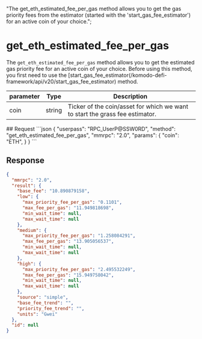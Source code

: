   "The get_eth_estimated_fee_per_gas method allows you to get the gas priority fees from the estimator (started with the 'start_gas_fee_estimator') for an active coin of your choice.";

# get\_eth\_estimated\_fee\_per\_gas

The `get_eth_estimated_fee_per_gas` method allows you to get the estimated gas priority fee for an active coin of your choice. Before using this method, you first need to use the [start\_gas\_fee\_estimator(/komodo-defi-framework/api/v20/start_gas_fee_estimator) method.

| parameter                                  | Type    | Description                                                                                        |
| ------------------------------------------ | ------- | -------------------------------------------------------------------------------------------------- |
| coin                                       | string  | Ticker of the coin/asset for which we want to start the grass fee estimator.               	    |

<CodeGroup title="" tag="POST" label="get_eth_estimated_fee_per_gas" mm2MethodDecorate="true">
## Request
  ```json
  {
    "userpass": "RPC_UserP@SSW0RD",
    "method": "get_eth_estimated_fee_per_gas",
    "mmrpc": "2.0",
    "params": {
      "coin": "ETH",
    }
  }
  ```
</CodeGroup>

## Response

```json
{
  "mmrpc": "2.0",
  "result": {
    "base_fee": "10.890879158",
    "low": {
      "max_priority_fee_per_gas": "0.1101",
      "max_fee_per_gas": "11.949818698",
      "min_wait_time": null,
      "max_wait_time": null
    },
    "medium": {
      "max_priority_fee_per_gas": "1.258084291",
      "max_fee_per_gas": "13.905056537",
      "min_wait_time": null,
      "max_wait_time": null
    },
    "high": {
      "max_priority_fee_per_gas": "2.495532249",
      "max_fee_per_gas": "15.949758042",
      "min_wait_time": null,
      "max_wait_time": null
    },
    "source": "simple",
    "base_fee_trend": "",
    "priority_fee_trend": "",
    "units": "Gwei"
  },
  "id": null
}

```